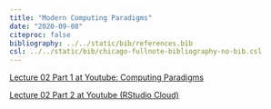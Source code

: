```yaml
---
title: "Modern Computing Paradigms"
date: "2020-09-08"
citeproc: false
bibliography: ../../static/bib/references.bib
csl: ../../static/bib/chicago-fullnote-bibliography-no-bib.csl
---
```


[Lecture 02 Part 1 at Youtube: Computing Paradigms](https://youtu.be/E-UGYfLZsJg) 

[Lecture 02 Part 2 at Youtube (RStudio Cloud)](https://youtu.be/IaeUbzn8Pdc) 


